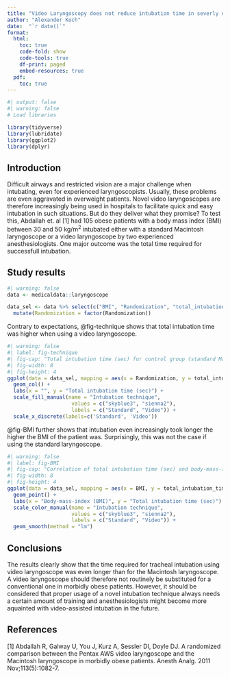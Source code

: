 ```yaml
---
title: "Video Laryngoscopy does not reduce intubation time in severly obese patients"
author: "Alexander Koch"
date:  "`r date()`"
format:
  html:
    toc: true
    code-fold: show
    code-tools: true
    df-print: paged
    embed-resources: true
  pdf:
    toc: true
---
```


```r
#| output: false
#| warning: false
# Load libraries

library(tidyverse)
library(lubridate)
library(ggplot2)
library(dplyr)
```

## Introduction

Difficult airways and restricted vision are a major challenge when intubating, even for experienced laryngoscopists. Usually, these problems are even aggravated in overweight patients. Novel video laryngoscopes are therefore increasingly being used in hospitals to facilitate quick and easy intubation in such situations. But do they deliver what they promise? To test this, Abdallah et. al \[1\] had 105 obese patients with a body mass index (BMI) between 30 and 50 kg/m^2^ intubated either with a standard Macintosh laryngoscope or a video laryngoscope by two experienced anesthesiologists. One major outcome was the total time required for successfull intubation.

## Study results

```r
#| warning: false
data <- medicaldata::laryngoscope

data_sel <- data %>% select(c("BMI", "Randomization", "total_intubation_time")) %>%
  mutate(Randomization = factor(Randomization))
```

Contrary to expectations, @fig-technique shows that total intubation time was higher when using a video laryngoscope.

```r
#| warning: false
#| label: fig-technique
#| fig-cap: "Total intubation time (sec) for control group (standard Macintosh laryngoscope) and intervention group (video-assisted laryngoscope)."
#| fig-width: 8
#| fig-height: 4
ggplot(data = data_sel, mapping = aes(x = Randomization, y = total_intubation_time, fill = Randomization)) + 
  geom_col() +
  labs(x = "", y = "Total intubation time (sec)") +
  scale_fill_manual(name = "Intubation technique",
                     values = c("skyblue3", "sienna2"),
                     labels = c("Standard", "Video")) +
  scale_x_discrete(labels=c('Standard', 'Video'))
```

@fig-BMI further shows that intubation even increasingly took longer the higher the BMI of the patient was. Surprisingly, this was not the case if using the standard laryngoscope.

```r
#| warning: false
#| label: fig-BMI
#| fig-cap: "Correlation of total intubation time (sec) and body-mass-index (BMI) for both control (standard Macintosh laryngoscope) and intervention group (video-assisted laryngoscope)."
#| fig-width: 8
#| fig-height: 4
ggplot(data = data_sel, mapping = aes(x = BMI, y = total_intubation_time, colour = Randomization)) +
  geom_point() +
  labs(x = "Body-mass-index (BMI)", y = "Total intubation time (sec)") +
  scale_color_manual(name = "Intubation technique",
                     values = c("skyblue3", "sienna2"),
                     labels = c("Standard", "Video")) +
  geom_smooth(method = "lm")
```

## Conclusions

The results clearly show that the time required for tracheal intubation using video laryngoscope was even longer than for the Macintosh laryngoscope. A video laryngoscope should therefore not routinely be substituted for a conventional one in morbidly obese patients. However, it should be considered that proper usage of a novel intubation technique always needs a certain amount of training and anesthesiologists might become more aquainted with video-assisted intubation in the future.

## References

\[1\] Abdallah R, Galway U, You J, Kurz A, Sessler DI, Doyle DJ. A randomized comparison between the Pentax AWS video laryngoscope and the Macintosh laryngoscope in morbidly obese patients. Anesth Analg. 2011 Nov;113(5):1082-7.
